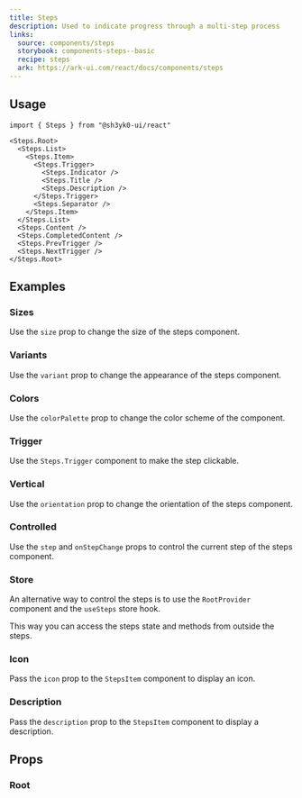 ```yaml
---
title: Steps
description: Used to indicate progress through a multi-step process
links:
  source: components/steps
  storybook: components-steps--basic
  recipe: steps
  ark: https://ark-ui.com/react/docs/components/steps
---
```


<ExampleTabs name="steps-basic" />

## Usage

```tsx
import { Steps } from "@sh3yk0-ui/react"
```

```tsx
<Steps.Root>
  <Steps.List>
    <Steps.Item>
      <Steps.Trigger>
        <Steps.Indicator />
        <Steps.Title />
        <Steps.Description />
      </Steps.Trigger>
      <Steps.Separator />
    </Steps.Item>
  </Steps.List>
  <Steps.Content />
  <Steps.CompletedContent />
  <Steps.PrevTrigger />
  <Steps.NextTrigger />
</Steps.Root>
```

## Examples

### Sizes

Use the `size` prop to change the size of the steps component.

<ExampleTabs name="steps-with-sizes" />

### Variants

Use the `variant` prop to change the appearance of the steps component.

<ExampleTabs name="steps-with-variants" />

### Colors

Use the `colorPalette` prop to change the color scheme of the component.

<ExampleTabs name="steps-with-colors" />

### Trigger

Use the `Steps.Trigger` component to make the step clickable.

<ExampleTabs name="steps-with-trigger" />

### Vertical

Use the `orientation` prop to change the orientation of the steps component.

<ExampleTabs name="steps-vertical" />

### Controlled

Use the `step` and `onStepChange` props to control the current step of the steps
component.

<ExampleTabs name="steps-controlled" />

### Store

An alternative way to control the steps is to use the `RootProvider` component
and the `useSteps` store hook.

This way you can access the steps state and methods from outside the steps.

<ExampleTabs name="steps-with-store" />

### Icon

Pass the `icon` prop to the `StepsItem` component to display an icon.

<ExampleTabs name="steps-with-icon" />

### Description

Pass the `description` prop to the `StepsItem` component to display a
description.

<ExampleTabs name="steps-with-description" />

## Props

### Root

<PropTable component="Steps" part="Root" />
